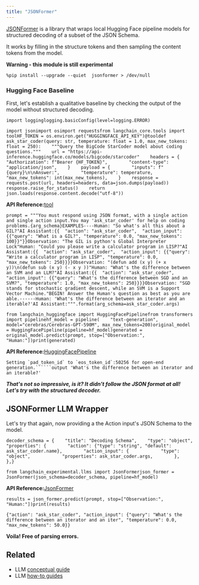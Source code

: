 ```yaml
---
title: "JSONFormer"
---
```


[JSONFormer](https://github.com/1rgs/jsonformer) is a library that wraps local Hugging Face pipeline models for structured decoding of a subset of the JSON Schema.

It works by filling in the structure tokens and then sampling the content tokens from the model.

**Warning - this module is still experimental**

```
%pip install --upgrade --quiet  jsonformer > /dev/null
```

### Hugging Face Baseline

First, let's establish a qualitative baseline by checking the output of the model without structured decoding.

```
import logginglogging.basicConfig(level=logging.ERROR)
```

```
import jsonimport osimport requestsfrom langchain_core.tools import toolHF_TOKEN = os.environ.get("HUGGINGFACE_API_KEY")@tooldef ask_star_coder(query: str, temperature: float = 1.0, max_new_tokens: float = 250):    """Query the BigCode StarCoder model about coding questions."""    url = "https://api-inference.huggingface.co/models/bigcode/starcoder"    headers = {        "Authorization": f"Bearer {HF_TOKEN}",        "content-type": "application/json",    }    payload = {        "inputs": f"{query}\n\nAnswer:",        "temperature": temperature,        "max_new_tokens": int(max_new_tokens),    }    response = requests.post(url, headers=headers, data=json.dumps(payload))    response.raise_for_status()    return json.loads(response.content.decode("utf-8"))
```

**API Reference:**[tool](https://python.langchain.com/api_reference/core/tools/langchain_core.tools.convert.tool.html)

```
prompt = """You must respond using JSON format, with a single action and single action input.You may 'ask_star_coder' for help on coding problems.{arg_schema}EXAMPLES----Human: "So what's all this about a GIL?"AI Assistant:{{  "action": "ask_star_coder",  "action_input": {{"query": "What is a GIL?", "temperature": 0.0, "max_new_tokens": 100}}"}}Observation: "The GIL is python's Global Interpreter Lock"Human: "Could you please write a calculator program in LISP?"AI Assistant:{{  "action": "ask_star_coder",  "action_input": {{"query": "Write a calculator program in LISP", "temperature": 0.0, "max_new_tokens": 250}}}}Observation: "(defun add (x y) (+ x y))\n(defun sub (x y) (- x y ))"Human: "What's the difference between an SVM and an LLM?"AI Assistant:{{  "action": "ask_star_coder",  "action_input": {{"query": "What's the difference between SGD and an SVM?", "temperature": 1.0, "max_new_tokens": 250}}}}Observation: "SGD stands for stochastic gradient descent, while an SVM is a Support Vector Machine."BEGIN! Answer the Human's question as best as you are able.------Human: 'What's the difference between an iterator and an iterable?'AI Assistant:""".format(arg_schema=ask_star_coder.args)
```

```
from langchain_huggingface import HuggingFacePipelinefrom transformers import pipelinehf_model = pipeline(    "text-generation", model="cerebras/Cerebras-GPT-590M", max_new_tokens=200)original_model = HuggingFacePipeline(pipeline=hf_model)generated = original_model.predict(prompt, stop=["Observation:", "Human:"])print(generated)
```

**API Reference:**[HuggingFacePipeline](https://python.langchain.com/api_reference/huggingface/llms/langchain_huggingface.llms.huggingface_pipeline.HuggingFacePipeline.html)

```````
Setting `pad_token_id` to `eos_token_id`:50256 for open-end generation.``````output 'What's the difference between an iterator and an iterable?'
```````

***That's not so impressive, is it? It didn't follow the JSON format at all! Let's try with the structured decoder.***

## JSONFormer LLM Wrapper

Let's try that again, now providing a the Action input's JSON Schema to the model.

```
decoder_schema = {    "title": "Decoding Schema",    "type": "object",    "properties": {        "action": {"type": "string", "default": ask_star_coder.name},        "action_input": {            "type": "object",            "properties": ask_star_coder.args,        },    },}
```

```
from langchain_experimental.llms import JsonFormerjson_former = JsonFormer(json_schema=decoder_schema, pipeline=hf_model)
```

**API Reference:**[JsonFormer](https://python.langchain.com/api_reference/experimental/llms/langchain_experimental.llms.jsonformer_decoder.JsonFormer.html)

```
results = json_former.predict(prompt, stop=["Observation:", "Human:"])print(results)
```

```
{"action": "ask_star_coder", "action_input": {"query": "What's the difference between an iterator and an iter", "temperature": 0.0, "max_new_tokens": 50.0}}
```

**Voila! Free of parsing errors.**

## Related

* LLM [conceptual guide](/oss/concepts/text_llms)
* LLM [how-to guides](/oss/how_to/#llms)
